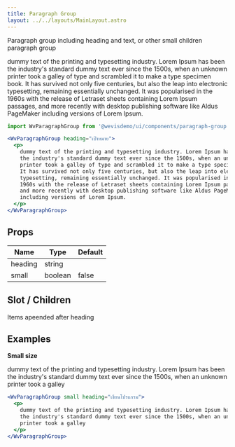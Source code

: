 ```yaml
---
title: Paragraph Group
layout: ../../layouts/MainLayout.astro
---
```



Paragraph group including heading and text, or other small children paragraph group

<WvParagraphGroup heading="เป้าหมาย">
  <p>
    dummy text of the printing and typesetting industry. Lorem Ipsum has been the industry's standard dummy text ever since the 1500s, when an unknown printer took a galley of type and scrambled it to make a type specimen book. It has survived not only five centuries, but also the leap into electronic typesetting, remaining essentially unchanged. It was popularised in the 1960s with the release of Letraset sheets containing Lorem Ipsum passages, and more recently with desktop publishing software like Aldus PageMaker including versions of Lorem Ipsum.
  </p>
</WvParagraphGroup>

```jsx
import WvParagraphGroup from '@wevisdemo/ui/components/paragraph-group.{vue,js,svelte}';
```

```jsx
<WvParagraphGroup heading="เป้าหมาย">
  <p>
    dummy text of the printing and typesetting industry. Lorem Ipsum has been
    the industry's standard dummy text ever since the 1500s, when an unknown
    printer took a galley of type and scrambled it to make a type specimen book.
    It has survived not only five centuries, but also the leap into electronic
    typesetting, remaining essentially unchanged. It was popularised in the
    1960s with the release of Letraset sheets containing Lorem Ipsum passages,
    and more recently with desktop publishing software like Aldus PageMaker
    including versions of Lorem Ipsum.
  </p>
</WvParagraphGroup>
```

## Props

| Name    | Type    | Default |
| ------- | ------- | ------- |
| heading | string  |         |
| small   | boolean | false   |

## Slot / Children

Items apeended after heading

## Examples

**Small size**

<WvParagraphGroup small heading="เขียนโปรแกรม">
  <p>
    dummy text of the printing and typesetting industry. Lorem Ipsum has been the industry's standard dummy text ever since the 1500s, when an unknown printer took a galley
  </p>
</WvParagraphGroup>

```jsx
<WvParagraphGroup small heading="เขียนโปรแกรม">
  <p>
    dummy text of the printing and typesetting industry. Lorem Ipsum has been
    the industry's standard dummy text ever since the 1500s, when an unknown
    printer took a galley
  </p>
</WvParagraphGroup>
```
